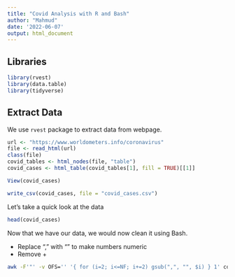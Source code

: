 ---
title: "Covid Analysis with R and Bash"
author: "Mahmud"
date: '2022-06-07'
output: html_document
---

## Libraries

```{r}
library(rvest)
library(data.table)
library(tidyverse)
```

## Extract Data

We use `rvest` package to extract data from webpage.

```{r}
url <- "https://www.worldometers.info/coronavirus"
file <- read_html(url)
class(file)
covid_tables <- html_nodes(file, "table")
covid_cases <- html_table(covid_tables[1], fill = TRUE)[[1]]

View(covid_cases)

write_csv(covid_cases, file = "covid_cases.csv")
```

Let's take a quick look at the data

```{r}
head(covid_cases)
```

Now that we have our data, we would now clean it using Bash.

-   Replace "," with "" to make numbers numeric
-   Remove +

```{bash}
awk -F'"' -v OFS='' '{ for (i=2; i<=NF; i+=2) gsub(",", "", $i) } 1' covid_cases.csv | sponge covid_cases.csv
```
